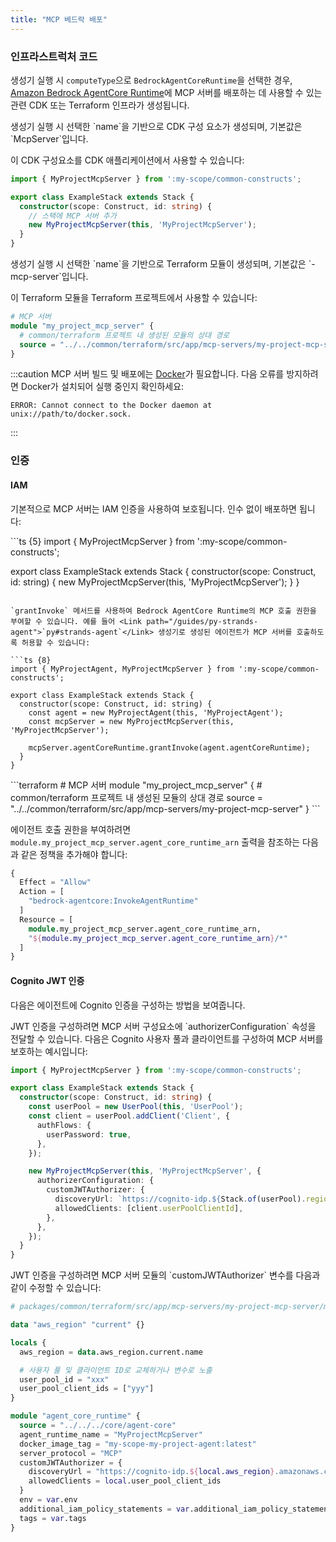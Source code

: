 ```yaml
---
title: "MCP 베드락 배포"
---
```





### 인프라스트럭처 코드

생성기 실행 시 `computeType`으로 `BedrockAgentCoreRuntime`을 선택한 경우, [Amazon Bedrock AgentCore Runtime](https://docs.aws.amazon.com/bedrock-agentcore/latest/devguide/agents-tools-runtime.html)에 MCP 서버를 배포하는 데 사용할 수 있는 관련 CDK 또는 Terraform 인프라가 생성됩니다.

<Infrastructure>
<Fragment slot="cdk">
생성기 실행 시 선택한 `name`을 기반으로 CDK 구성 요소가 생성되며, 기본값은 `<ProjectName>McpServer`입니다.

이 CDK 구성요소를 CDK 애플리케이션에서 사용할 수 있습니다:

```ts {6}
import { MyProjectMcpServer } from ':my-scope/common-constructs';

export class ExampleStack extends Stack {
  constructor(scope: Construct, id: string) {
    // 스택에 MCP 서버 추가
    new MyProjectMcpServer(this, 'MyProjectMcpServer');
  }
}
```
</Fragment>
<Fragment slot="terraform">
생성기 실행 시 선택한 `name`을 기반으로 Terraform 모듈이 생성되며, 기본값은 `<ProjectName>-mcp-server`입니다.

이 Terraform 모듈을 Terraform 프로젝트에서 사용할 수 있습니다:

```terraform
# MCP 서버
module "my_project_mcp_server" {
  # common/terraform 프로젝트 내 생성된 모듈의 상대 경로
  source = "../../common/terraform/src/app/mcp-servers/my-project-mcp-server"
}
```
</Fragment>
</Infrastructure>

:::caution
MCP 서버 빌드 및 배포에는 [Docker](https://www.docker.com/)가 필요합니다. 다음 오류를 방지하려면 Docker가 설치되어 실행 중인지 확인하세요:

```
ERROR: Cannot connect to the Docker daemon at unix://path/to/docker.sock.
```
:::

### 인증

#### IAM

기본적으로 MCP 서버는 IAM 인증을 사용하여 보호됩니다. 인수 없이 배포하면 됩니다:

<Infrastructure>
<Fragment slot="cdk">
```ts {5}
import { MyProjectMcpServer } from ':my-scope/common-constructs';

export class ExampleStack extends Stack {
  constructor(scope: Construct, id: string) {
    new MyProjectMcpServer(this, 'MyProjectMcpServer');
  }
}
```

`grantInvoke` 메서드를 사용하여 Bedrock AgentCore Runtime의 MCP 호출 권한을 부여할 수 있습니다. 예를 들어 <Link path="/guides/py-strands-agent">`py#strands-agent`</Link> 생성기로 생성된 에이전트가 MCP 서버를 호출하도록 허용할 수 있습니다:

```ts {8}
import { MyProjectAgent, MyProjectMcpServer } from ':my-scope/common-constructs';

export class ExampleStack extends Stack {
  constructor(scope: Construct, id: string) {
    const agent = new MyProjectAgent(this, 'MyProjectAgent');
    const mcpServer = new MyProjectMcpServer(this, 'MyProjectMcpServer');

    mcpServer.agentCoreRuntime.grantInvoke(agent.agentCoreRuntime);
  }
}
```
</Fragment>
<Fragment slot="terraform">
```terraform
# MCP 서버
module "my_project_mcp_server" {
  # common/terraform 프로젝트 내 생성된 모듈의 상대 경로
  source = "../../common/terraform/src/app/mcp-servers/my-project-mcp-server"
}
```

에이전트 호출 권한을 부여하려면 `module.my_project_mcp_server.agent_core_runtime_arn` 출력을 참조하는 다음과 같은 정책을 추가해야 합니다:

```terraform
{
  Effect = "Allow"
  Action = [
    "bedrock-agentcore:InvokeAgentRuntime"
  ]
  Resource = [
    module.my_project_mcp_server.agent_core_runtime_arn,
    "${module.my_project_mcp_server.agent_core_runtime_arn}/*"
  ]
}
```
</Fragment>
</Infrastructure>

#### Cognito JWT 인증

다음은 에이전트에 Cognito 인증을 구성하는 방법을 보여줍니다.

<Infrastructure>
<Fragment slot="cdk">
JWT 인증을 구성하려면 MCP 서버 구성요소에 `authorizerConfiguration` 속성을 전달할 수 있습니다. 다음은 Cognito 사용자 풀과 클라이언트를 구성하여 MCP 서버를 보호하는 예시입니다:

```ts {14-17}
import { MyProjectMcpServer } from ':my-scope/common-constructs';

export class ExampleStack extends Stack {
  constructor(scope: Construct, id: string) {
    const userPool = new UserPool(this, 'UserPool');
    const client = userPool.addClient('Client', {
      authFlows: {
        userPassword: true,
      },
    });

    new MyProjectMcpServer(this, 'MyProjectMcpServer', {
      authorizerConfiguration: {
        customJWTAuthorizer: {
          discoveryUrl: `https://cognito-idp.${Stack.of(userPool).region}.amazonaws.com/${userPool.userPoolId}/.well-known/openid-configuration`,
          allowedClients: [client.userPoolClientId],
        },
      },
    });
  }
}
```
</Fragment>
<Fragment slot="terraform">
JWT 인증을 구성하려면 MCP 서버 모듈의 `customJWTAuthorizer` 변수를 다음과 같이 수정할 수 있습니다:

```terraform {18-21}
# packages/common/terraform/src/app/mcp-servers/my-project-mcp-server/my-project-mcp-server.tf

data "aws_region" "current" {}

locals {
  aws_region = data.aws_region.current.name

  # 사용자 풀 및 클라이언트 ID로 교체하거나 변수로 노출
  user_pool_id = "xxx"
  user_pool_client_ids = ["yyy"]
}

module "agent_core_runtime" {
  source = "../../../core/agent-core"
  agent_runtime_name = "MyProjectMcpServer"
  docker_image_tag = "my-scope-my-project-agent:latest"
  server_protocol = "MCP"
  customJWTAuthorizer = {
    discoveryUrl = "https://cognito-idp.${local.aws_region}.amazonaws.com/${local.user_pool_id}/.well-known/openid-configuration",
    allowedClients = local.user_pool_client_ids
  }
  env = var.env
  additional_iam_policy_statements = var.additional_iam_policy_statements
  tags = var.tags
}
```
</Fragment>
</Infrastructure>